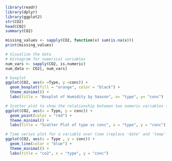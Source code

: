 ```{r}
library(readr)
library(dplyr)
library(ggplot2)
str(CO2)
head(CO2)
summary(CO2)
```
```{r}
missing_values <- sapply(CO2, function(x) sum(is.na(x)))
print(missing_values)
```
```{r}
# Visualize the data
# Histogram for numerical variables
num_vars <- sapply(CO2, is.numeric)
num_data <- CO2[, num_vars]
```

```{r}
# boxplot
ggplot(CO2, aes(x =Type, y =conc)) +
  geom_boxplot(fill = "orange", color = "black") +
  theme_minimal() +
  labs(title = "Boxplot of Humidity by Season", x= "type", y= "conc")
```
```{r}
# Scatter plot to show the relationship between two numeric variables (replace 'type' and 'conc' with appropriate column names)
ggplot(CO2, aes(x = Type, y = conc)) +
  geom_point(color = "red") +
  theme_minimal() +
  labs(title = "Scatter Plot of type vs conc", x = "type", y = "conc")
```
```{r}
# Time series plot for a variable over time (replace 'date' and 'temp' with appropriate column names)
ggplot(CO2, aes(x = Type , y = conc)) +
  geom_line(color = "blue") +
  theme_minimal() +
  labs(title = "co2", x = "type", y = "conc")
```